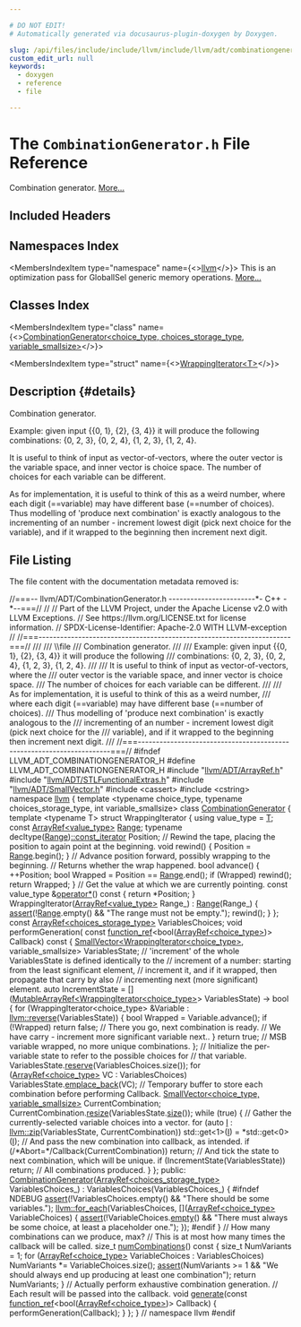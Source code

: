 ```yaml
---

# DO NOT EDIT!
# Automatically generated via docusaurus-plugin-doxygen by Doxygen.

slug: /api/files/include/include/llvm/include/llvm/adt/combinationgenerator-h
custom_edit_url: null
keywords:
  - doxygen
  - reference
  - file

---
```





# The `CombinationGenerator.h` File Reference

<DoxygenPage pluginConfig={pluginConfig}>

Combination generator. <a href="#details">More...</a>

## Included Headers

<IncludesList>
<IncludesListItem
  filePath="llvm/ADT/ArrayRef.h"
  permalink="/docs/api/files/include/include/llvm/include/llvm/adt/arrayref-h"
  isLocal="true" />
<IncludesListItem
  filePath="llvm/ADT/STLFunctionalExtras.h"
  permalink="/docs/api/files/include/include/llvm/include/llvm/adt/stlfunctionalextras-h"
  isLocal="true" />
<IncludesListItem
  filePath="llvm/ADT/SmallVector.h"
  permalink="/docs/api/files/include/include/llvm/include/llvm/adt/smallvector-h"
  isLocal="true" />
<IncludesListItem
  filePath="cassert"
  permalink=""
  isLocal="false" />
<IncludesListItem
  filePath="cstring"
  permalink=""
  isLocal="false" />
</IncludesList>

## Namespaces Index

<MembersIndex>

<MembersIndexItem
  type="namespace"
  name={<><a href="/docs/api/namespaces/llvm">llvm</a></>}>
This is an optimization pass for GlobalISel generic memory operations. <a href="/docs/api/namespaces/llvm/#details">More...</a>
</MembersIndexItem>

</MembersIndex>

## Classes Index

<MembersIndex>

<MembersIndexItem
  type="class"
  name={<><a href="/docs/api/classes/llvm/combinationgenerator">CombinationGenerator&lt;choice_type, choices_storage_type, variable_smallsize&gt;</a></>}>
</MembersIndexItem>

<MembersIndexItem
  type="struct"
  name={<><a href="/docs/api/structs/llvm/combinationgenerator/wrappingiterator">WrappingIterator&lt;T&gt;</a></>}>
</MembersIndexItem>

</MembersIndex>

## Description {#details}

Combination generator.

Example: given input &#123;&#123;0, 1&#125;, &#123;2&#125;, &#123;3, 4&#125;&#125; it will produce the following combinations: &#123;0, 2, 3&#125;, &#123;0, 2, 4&#125;, &#123;1, 2, 3&#125;, &#123;1, 2, 4&#125;.

It is useful to think of input as vector-of-vectors, where the outer vector is the variable space, and inner vector is choice space. The number of choices for each variable can be different.

As for implementation, it is useful to think of this as a weird number, where each digit (==variable) may have different base (==number of choices). Thus modelling of &#39;produce next combination&#39; is exactly analogous to the incrementing of an number - increment lowest digit (pick next choice for the variable), and if it wrapped to the beginning then increment next digit.

## File Listing

The file content with the documentation metadata removed is:

<ProgramListing>

<Link id="l00001" /><CodeLine lineNumber="1"><Highlight kind="comment">//===-- llvm/ADT/CombinationGenerator.h ------------------------&#42;- C++ -&#42;--===//</Highlight><Highlight kind="normal"></Highlight></CodeLine>
<Link id="l00002" /><CodeLine lineNumber="2"><Highlight kind="normal"></Highlight><Highlight kind="comment">//</Highlight><Highlight kind="normal"></Highlight></CodeLine>
<Link id="l00003" /><CodeLine lineNumber="3"><Highlight kind="normal"></Highlight><Highlight kind="comment">// Part of the LLVM Project, under the Apache License v2.0 with LLVM Exceptions.</Highlight><Highlight kind="normal"></Highlight></CodeLine>
<Link id="l00004" /><CodeLine lineNumber="4"><Highlight kind="normal"></Highlight><Highlight kind="comment">// See https://llvm.org/LICENSE.txt for license information.</Highlight><Highlight kind="normal"></Highlight></CodeLine>
<Link id="l00005" /><CodeLine lineNumber="5"><Highlight kind="normal"></Highlight><Highlight kind="comment">// SPDX-License-Identifier: Apache-2.0 WITH LLVM-exception</Highlight><Highlight kind="normal"></Highlight></CodeLine>
<Link id="l00006" /><CodeLine lineNumber="6"><Highlight kind="normal"></Highlight><Highlight kind="comment">//</Highlight><Highlight kind="normal"></Highlight></CodeLine>
<Link id="l00007" /><CodeLine lineNumber="7"><Highlight kind="normal"></Highlight><Highlight kind="comment">//===----------------------------------------------------------------------===//</Highlight><Highlight kind="comment"></Highlight></CodeLine>
<Link id="l00008" /><CodeLine lineNumber="8"><Highlight kind="comment">///</Highlight></CodeLine>
<Link id="l00009" /><CodeLine lineNumber="9"><Highlight kind="comment">/// \\file</Highlight></CodeLine>
<Link id="l00010" /><CodeLine lineNumber="10"><Highlight kind="comment">/// Combination generator.</Highlight></CodeLine>
<Link id="l00011" /><CodeLine lineNumber="11"><Highlight kind="comment">///</Highlight></CodeLine>
<Link id="l00012" /><CodeLine lineNumber="12"><Highlight kind="comment">/// Example: given input &#123;&#123;0, 1&#125;, &#123;2&#125;, &#123;3, 4&#125;&#125; it will produce the following</Highlight></CodeLine>
<Link id="l00013" /><CodeLine lineNumber="13"><Highlight kind="comment">/// combinations: &#123;0, 2, 3&#125;, &#123;0, 2, 4&#125;, &#123;1, 2, 3&#125;, &#123;1, 2, 4&#125;.</Highlight></CodeLine>
<Link id="l00014" /><CodeLine lineNumber="14"><Highlight kind="comment">///</Highlight></CodeLine>
<Link id="l00015" /><CodeLine lineNumber="15"><Highlight kind="comment">/// It is useful to think of input as vector-of-vectors, where the</Highlight></CodeLine>
<Link id="l00016" /><CodeLine lineNumber="16"><Highlight kind="comment">/// outer vector is the variable space, and inner vector is choice space.</Highlight></CodeLine>
<Link id="l00017" /><CodeLine lineNumber="17"><Highlight kind="comment">/// The number of choices for each variable can be different.</Highlight></CodeLine>
<Link id="l00018" /><CodeLine lineNumber="18"><Highlight kind="comment">///</Highlight></CodeLine>
<Link id="l00019" /><CodeLine lineNumber="19"><Highlight kind="comment">/// As for implementation, it is useful to think of this as a weird number,</Highlight></CodeLine>
<Link id="l00020" /><CodeLine lineNumber="20"><Highlight kind="comment">/// where each digit (==variable) may have different base (==number of choices).</Highlight></CodeLine>
<Link id="l00021" /><CodeLine lineNumber="21"><Highlight kind="comment">/// Thus modelling of &#39;produce next combination&#39; is exactly analogous to the</Highlight></CodeLine>
<Link id="l00022" /><CodeLine lineNumber="22"><Highlight kind="comment">/// incrementing of an number - increment lowest digit (pick next choice for the</Highlight></CodeLine>
<Link id="l00023" /><CodeLine lineNumber="23"><Highlight kind="comment">/// variable), and if it wrapped to the beginning then increment next digit.</Highlight></CodeLine>
<Link id="l00024" /><CodeLine lineNumber="24"><Highlight kind="comment">///</Highlight><Highlight kind="normal"></Highlight></CodeLine>
<Link id="l00025" /><CodeLine lineNumber="25"><Highlight kind="normal"></Highlight><Highlight kind="comment">//===----------------------------------------------------------------------===//</Highlight><Highlight kind="normal"></Highlight></CodeLine>
<Link id="l00026" /><CodeLine lineNumber="26"><Highlight kind="normal"></Highlight></CodeLine>
<Link id="l00027" /><CodeLine lineNumber="27"><Highlight kind="normal"></Highlight><Highlight kind="preprocessor">#ifndef LLVM&#95;ADT&#95;COMBINATIONGENERATOR&#95;H</Highlight><Highlight kind="normal"></Highlight></CodeLine>
<Link id="l00028" /><CodeLine lineNumber="28"><Highlight kind="normal"></Highlight><Highlight kind="preprocessor">#define LLVM&#95;ADT&#95;COMBINATIONGENERATOR&#95;H</Highlight><Highlight kind="normal"></Highlight></CodeLine>
<Link id="l00029" /><CodeLine lineNumber="29"><Highlight kind="normal"></Highlight></CodeLine>
<Link id="l00030" /><CodeLine lineNumber="30"><Highlight kind="normal"></Highlight><Highlight kind="preprocessor">#include &quot;<a href="/docs/api/files/include/include/llvm/include/llvm/adt/arrayref-h">llvm/ADT/ArrayRef.h</a>&quot;</Highlight><Highlight kind="normal"></Highlight></CodeLine>
<Link id="l00031" /><CodeLine lineNumber="31"><Highlight kind="normal"></Highlight><Highlight kind="preprocessor">#include &quot;<a href="/docs/api/files/include/include/llvm/include/llvm/adt/stlfunctionalextras-h">llvm/ADT/STLFunctionalExtras.h</a>&quot;</Highlight><Highlight kind="normal"></Highlight></CodeLine>
<Link id="l00032" /><CodeLine lineNumber="32"><Highlight kind="normal"></Highlight><Highlight kind="preprocessor">#include &quot;<a href="/docs/api/files/include/include/llvm/include/llvm/adt/smallvector-h">llvm/ADT/SmallVector.h</a>&quot;</Highlight><Highlight kind="normal"></Highlight></CodeLine>
<Link id="l00033" /><CodeLine lineNumber="33"><Highlight kind="normal"></Highlight><Highlight kind="preprocessor">#include &lt;cassert&gt;</Highlight><Highlight kind="normal"></Highlight></CodeLine>
<Link id="l00034" /><CodeLine lineNumber="34"><Highlight kind="normal"></Highlight><Highlight kind="preprocessor">#include &lt;cstring&gt;</Highlight><Highlight kind="normal"></Highlight></CodeLine>
<Link id="l00035" /><CodeLine lineNumber="35"><Highlight kind="normal"></Highlight></CodeLine>
<Link id="l00036" /><CodeLine lineNumber="36"><Highlight kind="normal"></Highlight><Highlight kind="keyword">namespace </Highlight><Highlight kind="normal"><a href="/docs/api/namespaces/llvm">llvm</a> &#123;</Highlight></CodeLine>
<Link id="l00037" /><CodeLine lineNumber="37"><Highlight kind="normal"></Highlight></CodeLine>
<Link id="l00038" /><CodeLine lineNumber="38"><Highlight kind="normal"></Highlight><Highlight kind="keyword">template</Highlight><Highlight kind="normal"> &lt;</Highlight><Highlight kind="keyword">typename</Highlight><Highlight kind="normal"> choice&#95;type, </Highlight><Highlight kind="keyword">typename</Highlight><Highlight kind="normal"> choices&#95;storage&#95;type,</Highlight></CodeLine>
<Link id="l00039" /><CodeLine lineNumber="39"><Highlight kind="normal">          </Highlight><Highlight kind="keywordtype">int</Highlight><Highlight kind="normal"> variable&#95;smallsize&gt;</Highlight></CodeLine>
<Link id="l00040" /><CodeLine lineNumber="40" lineLink="/docs/api/classes/llvm/combinationgenerator"><Highlight kind="normal"></Highlight><Highlight kind="keyword">class </Highlight><Highlight kind="normal"><a href="/docs/api/classes/llvm/combinationgenerator/#accd3e7cb7a9aae7e0e7f6b2d67ad23a7">CombinationGenerator</a> &#123;</Highlight></CodeLine>
<Link id="l00041" /><CodeLine lineNumber="41"><Highlight kind="normal">  </Highlight><Highlight kind="keyword">template</Highlight><Highlight kind="normal"> &lt;</Highlight><Highlight kind="keyword">typename</Highlight><Highlight kind="normal"> T&gt; </Highlight><Highlight kind="keyword">struct </Highlight><Highlight kind="normal">WrappingIterator &#123;</Highlight></CodeLine>
<Link id="l00042" /><CodeLine lineNumber="42"><Highlight kind="normal">    </Highlight><Highlight kind="keyword">using </Highlight><Highlight kind="normal">value&#95;type = <a href="/docs/api/files/lib/lib/target/lib/target/mips/mips16isellowering-cpp/#a0acb682b8260ab1c60b918599864e2e5">T</a>;</Highlight></CodeLine>
<Link id="l00043" /><CodeLine lineNumber="43"><Highlight kind="normal"></Highlight></CodeLine>
<Link id="l00044" /><CodeLine lineNumber="44"><Highlight kind="normal">    </Highlight><Highlight kind="keyword">const</Highlight><Highlight kind="normal"> <a href="/docs/api/classes/llvm/arrayref">ArrayRef&lt;value&#95;type&gt;</a> <a href="/docs/api/files/lib/lib/target/lib/target/nvptx/nvvmintrrange-cpp/#a34bd74317e3f04bfc4318c2d1a470877">Range</a>;</Highlight></CodeLine>
<Link id="l00045" /><CodeLine lineNumber="45"><Highlight kind="normal">    </Highlight><Highlight kind="keyword">typename</Highlight><Highlight kind="normal"> </Highlight><Highlight kind="keyword">decltype</Highlight><Highlight kind="normal">(<a href="/docs/api/files/lib/lib/target/lib/target/nvptx/nvvmintrrange-cpp/#a34bd74317e3f04bfc4318c2d1a470877">Range</a>)<a href="/docs/api/classes/llvm/smallvectorimpl">::const&#95;iterator</a> Position;</Highlight></CodeLine>
<Link id="l00046" /><CodeLine lineNumber="46"><Highlight kind="normal"></Highlight></CodeLine>
<Link id="l00047" /><CodeLine lineNumber="47"><Highlight kind="normal">    </Highlight><Highlight kind="comment">// Rewind the tape, placing the position to again point at the beginning.</Highlight><Highlight kind="normal"></Highlight></CodeLine>
<Link id="l00048" /><CodeLine lineNumber="48"><Highlight kind="normal">    </Highlight><Highlight kind="keywordtype">void</Highlight><Highlight kind="normal"> rewind() &#123; Position = <a href="/docs/api/files/lib/lib/target/lib/target/nvptx/nvvmintrrange-cpp/#a34bd74317e3f04bfc4318c2d1a470877">Range</a>.begin(); &#125;</Highlight></CodeLine>
<Link id="l00049" /><CodeLine lineNumber="49"><Highlight kind="normal"></Highlight></CodeLine>
<Link id="l00050" /><CodeLine lineNumber="50"><Highlight kind="normal">    </Highlight><Highlight kind="comment">// Advance position forward, possibly wrapping to the beginning.</Highlight><Highlight kind="normal"></Highlight></CodeLine>
<Link id="l00051" /><CodeLine lineNumber="51"><Highlight kind="normal">    </Highlight><Highlight kind="comment">// Returns whether the wrap happened.</Highlight><Highlight kind="normal"></Highlight></CodeLine>
<Link id="l00052" /><CodeLine lineNumber="52"><Highlight kind="normal">    </Highlight><Highlight kind="keywordtype">bool</Highlight><Highlight kind="normal"> advance() &#123;</Highlight></CodeLine>
<Link id="l00053" /><CodeLine lineNumber="53"><Highlight kind="normal">      ++Position;</Highlight></CodeLine>
<Link id="l00054" /><CodeLine lineNumber="54"><Highlight kind="normal">      </Highlight><Highlight kind="keywordtype">bool</Highlight><Highlight kind="normal"> Wrapped = Position == <a href="/docs/api/files/lib/lib/target/lib/target/nvptx/nvvmintrrange-cpp/#a34bd74317e3f04bfc4318c2d1a470877">Range</a>.end();</Highlight></CodeLine>
<Link id="l00055" /><CodeLine lineNumber="55"><Highlight kind="normal">      </Highlight><Highlight kind="keywordflow">if</Highlight><Highlight kind="normal"> (Wrapped)</Highlight></CodeLine>
<Link id="l00056" /><CodeLine lineNumber="56"><Highlight kind="normal">        rewind();</Highlight></CodeLine>
<Link id="l00057" /><CodeLine lineNumber="57"><Highlight kind="normal">      </Highlight><Highlight kind="keywordflow">return</Highlight><Highlight kind="normal"> Wrapped;</Highlight></CodeLine>
<Link id="l00058" /><CodeLine lineNumber="58"><Highlight kind="normal">    &#125;</Highlight></CodeLine>
<Link id="l00059" /><CodeLine lineNumber="59"><Highlight kind="normal"></Highlight></CodeLine>
<Link id="l00060" /><CodeLine lineNumber="60"><Highlight kind="normal">    </Highlight><Highlight kind="comment">// Get the value at which we are currently pointing.</Highlight><Highlight kind="normal"></Highlight></CodeLine>
<Link id="l00061" /><CodeLine lineNumber="61"><Highlight kind="normal">    </Highlight><Highlight kind="keyword">const</Highlight><Highlight kind="normal"> value&#95;type &amp;<a href="/docs/api/namespaces/llvm/#a2366b4a30c90d2207626fb717dfb778d">operator&#42;</a>()</Highlight><Highlight kind="keyword"> const </Highlight><Highlight kind="normal">&#123; </Highlight><Highlight kind="keywordflow">return</Highlight><Highlight kind="normal"> &#42;Position; &#125;</Highlight></CodeLine>
<Link id="l00062" /><CodeLine lineNumber="62"><Highlight kind="normal"></Highlight></CodeLine>
<Link id="l00063" /><CodeLine lineNumber="63"><Highlight kind="normal">    WrappingIterator(<a href="/docs/api/classes/llvm/arrayref">ArrayRef&lt;value&#95;type&gt;</a> Range&#95;) : <a href="/docs/api/files/lib/lib/target/lib/target/nvptx/nvvmintrrange-cpp/#a34bd74317e3f04bfc4318c2d1a470877">Range</a>(Range&#95;) &#123;</Highlight></CodeLine>
<Link id="l00064" /><CodeLine lineNumber="64"><Highlight kind="normal">      <a href="/docs/api/files/lib/lib/target/lib/target/amdgpu/silowercontrolflow-cpp/#a4868c5d81c5ccc98c47aeab6244346a0">assert</a>(!<a href="/docs/api/files/lib/lib/target/lib/target/nvptx/nvvmintrrange-cpp/#a34bd74317e3f04bfc4318c2d1a470877">Range</a>.empty() &amp;&amp; </Highlight><Highlight kind="stringliteral">&quot;The range must not be empty.&quot;</Highlight><Highlight kind="normal">);</Highlight></CodeLine>
<Link id="l00065" /><CodeLine lineNumber="65"><Highlight kind="normal">      rewind();</Highlight></CodeLine>
<Link id="l00066" /><CodeLine lineNumber="66"><Highlight kind="normal">    &#125;</Highlight></CodeLine>
<Link id="l00067" /><CodeLine lineNumber="67"><Highlight kind="normal">  &#125;;</Highlight></CodeLine>
<Link id="l00068" /><CodeLine lineNumber="68"><Highlight kind="normal"></Highlight></CodeLine>
<Link id="l00069" /><CodeLine lineNumber="69"><Highlight kind="normal">  </Highlight><Highlight kind="keyword">const</Highlight><Highlight kind="normal"> <a href="/docs/api/classes/llvm/arrayref">ArrayRef&lt;choices&#95;storage&#95;type&gt;</a> VariablesChoices;</Highlight></CodeLine>
<Link id="l00070" /><CodeLine lineNumber="70"><Highlight kind="normal"></Highlight></CodeLine>
<Link id="l00071" /><CodeLine lineNumber="71"><Highlight kind="normal">  </Highlight><Highlight kind="keywordtype">void</Highlight><Highlight kind="normal"> performGeneration(</Highlight></CodeLine>
<Link id="l00072" /><CodeLine lineNumber="72"><Highlight kind="normal">      </Highlight><Highlight kind="keyword">const</Highlight><Highlight kind="normal"> <a href="/docs/api/classes/llvm/function-ref">function&#95;ref</a>&lt;</Highlight><Highlight kind="keywordtype">bool</Highlight><Highlight kind="normal">(<a href="/docs/api/classes/llvm/arrayref">ArrayRef&lt;choice&#95;type&gt;</a>)&gt; Callback)</Highlight><Highlight kind="keyword"> const </Highlight><Highlight kind="normal">&#123;</Highlight></CodeLine>
<Link id="l00073" /><CodeLine lineNumber="73"><Highlight kind="normal">    <a href="/docs/api/classes/llvm/smallvector">SmallVector&lt;WrappingIterator&lt;choice&#95;type&gt;</a>, variable&#95;smallsize&gt;</Highlight></CodeLine>
<Link id="l00074" /><CodeLine lineNumber="74"><Highlight kind="normal">        VariablesState;</Highlight></CodeLine>
<Link id="l00075" /><CodeLine lineNumber="75"><Highlight kind="normal"></Highlight></CodeLine>
<Link id="l00076" /><CodeLine lineNumber="76"><Highlight kind="normal">    </Highlight><Highlight kind="comment">// &#39;increment&#39; of the whole VariablesState is defined identically to the</Highlight><Highlight kind="normal"></Highlight></CodeLine>
<Link id="l00077" /><CodeLine lineNumber="77"><Highlight kind="normal">    </Highlight><Highlight kind="comment">// increment of a number: starting from the least significant element,</Highlight><Highlight kind="normal"></Highlight></CodeLine>
<Link id="l00078" /><CodeLine lineNumber="78"><Highlight kind="normal">    </Highlight><Highlight kind="comment">// increment it, and if it wrapped, then propagate that carry by also</Highlight><Highlight kind="normal"></Highlight></CodeLine>
<Link id="l00079" /><CodeLine lineNumber="79"><Highlight kind="normal">    </Highlight><Highlight kind="comment">// incrementing next (more significant) element.</Highlight><Highlight kind="normal"></Highlight></CodeLine>
<Link id="l00080" /><CodeLine lineNumber="80"><Highlight kind="normal">    </Highlight><Highlight kind="keyword">auto</Highlight><Highlight kind="normal"> IncrementState =</Highlight></CodeLine>
<Link id="l00081" /><CodeLine lineNumber="81"><Highlight kind="normal">        &#91;&#93;(<a href="/docs/api/classes/llvm/mutablearrayref">MutableArrayRef&lt;WrappingIterator&lt;choice&#95;type&gt;</a>&gt; VariablesState)</Highlight></CodeLine>
<Link id="l00082" /><CodeLine lineNumber="82"><Highlight kind="normal">        -&gt; </Highlight><Highlight kind="keywordtype">bool</Highlight><Highlight kind="normal"> &#123;</Highlight></CodeLine>
<Link id="l00083" /><CodeLine lineNumber="83"><Highlight kind="normal">      </Highlight><Highlight kind="keywordflow">for</Highlight><Highlight kind="normal"> (WrappingIterator&lt;choice&#95;type&gt; &amp;Variable :</Highlight></CodeLine>
<Link id="l00084" /><CodeLine lineNumber="84"><Highlight kind="normal">           <a href="/docs/api/namespaces/llvm/#a6b0ac1fa4f05de76413c5e0ca6334035">llvm::reverse</a>(VariablesState)) &#123;</Highlight></CodeLine>
<Link id="l00085" /><CodeLine lineNumber="85"><Highlight kind="normal">        </Highlight><Highlight kind="keywordtype">bool</Highlight><Highlight kind="normal"> Wrapped = Variable.advance();</Highlight></CodeLine>
<Link id="l00086" /><CodeLine lineNumber="86"><Highlight kind="normal">        </Highlight><Highlight kind="keywordflow">if</Highlight><Highlight kind="normal"> (!Wrapped)</Highlight></CodeLine>
<Link id="l00087" /><CodeLine lineNumber="87"><Highlight kind="normal">          </Highlight><Highlight kind="keywordflow">return</Highlight><Highlight kind="normal"> </Highlight><Highlight kind="keyword">false</Highlight><Highlight kind="normal">; </Highlight><Highlight kind="comment">// There you go, next combination is ready.</Highlight><Highlight kind="normal"></Highlight></CodeLine>
<Link id="l00088" /><CodeLine lineNumber="88"><Highlight kind="normal">        </Highlight><Highlight kind="comment">// We have carry - increment more significant variable next..</Highlight><Highlight kind="normal"></Highlight></CodeLine>
<Link id="l00089" /><CodeLine lineNumber="89"><Highlight kind="normal">      &#125;</Highlight></CodeLine>
<Link id="l00090" /><CodeLine lineNumber="90"><Highlight kind="normal">      </Highlight><Highlight kind="keywordflow">return</Highlight><Highlight kind="normal"> </Highlight><Highlight kind="keyword">true</Highlight><Highlight kind="normal">; </Highlight><Highlight kind="comment">// MSB variable wrapped, no more unique combinations.</Highlight><Highlight kind="normal"></Highlight></CodeLine>
<Link id="l00091" /><CodeLine lineNumber="91"><Highlight kind="normal">    &#125;;</Highlight></CodeLine>
<Link id="l00092" /><CodeLine lineNumber="92"><Highlight kind="normal"></Highlight></CodeLine>
<Link id="l00093" /><CodeLine lineNumber="93"><Highlight kind="normal">    </Highlight><Highlight kind="comment">// Initialize the per-variable state to refer to the possible choices for</Highlight><Highlight kind="normal"></Highlight></CodeLine>
<Link id="l00094" /><CodeLine lineNumber="94"><Highlight kind="normal">    </Highlight><Highlight kind="comment">// that variable.</Highlight><Highlight kind="normal"></Highlight></CodeLine>
<Link id="l00095" /><CodeLine lineNumber="95"><Highlight kind="normal">    VariablesState.<a href="/docs/api/classes/llvm/smallvectorimpl/#a499ea32ca1b8d16cedfe01d1e5b08f29">reserve</a>(VariablesChoices.size());</Highlight></CodeLine>
<Link id="l00096" /><CodeLine lineNumber="96"><Highlight kind="normal">    </Highlight><Highlight kind="keywordflow">for</Highlight><Highlight kind="normal"> (<a href="/docs/api/classes/llvm/arrayref">ArrayRef&lt;choice&#95;type&gt;</a> VC : VariablesChoices)</Highlight></CodeLine>
<Link id="l00097" /><CodeLine lineNumber="97"><Highlight kind="normal">      VariablesState.<a href="/docs/api/classes/llvm/smallvectorimpl/#a396fcfee6914c76974b73c3d203da6a5">emplace&#95;back</a>(VC);</Highlight></CodeLine>
<Link id="l00098" /><CodeLine lineNumber="98"><Highlight kind="normal"></Highlight></CodeLine>
<Link id="l00099" /><CodeLine lineNumber="99"><Highlight kind="normal">    </Highlight><Highlight kind="comment">// Temporary buffer to store each combination before performing Callback.</Highlight><Highlight kind="normal"></Highlight></CodeLine>
<Link id="l00100" /><CodeLine lineNumber="100"><Highlight kind="normal">    <a href="/docs/api/classes/llvm/smallvector">SmallVector&lt;choice&#95;type, variable&#95;smallsize&gt;</a> CurrentCombination;</Highlight></CodeLine>
<Link id="l00101" /><CodeLine lineNumber="101"><Highlight kind="normal">    CurrentCombination.<a href="/docs/api/classes/llvm/smallvectorimpl/#ad0b3d8447f88377b62d9c019f3c4e118">resize</a>(VariablesState.<a href="/docs/api/classes/llvm/smallvectortemplatecommon/#a1c479a8c434377c2b8cb056bdfdfc201">size</a>());</Highlight></CodeLine>
<Link id="l00102" /><CodeLine lineNumber="102"><Highlight kind="normal"></Highlight></CodeLine>
<Link id="l00103" /><CodeLine lineNumber="103"><Highlight kind="normal">    </Highlight><Highlight kind="keywordflow">while</Highlight><Highlight kind="normal"> (</Highlight><Highlight kind="keyword">true</Highlight><Highlight kind="normal">) &#123;</Highlight></CodeLine>
<Link id="l00104" /><CodeLine lineNumber="104"><Highlight kind="normal">      </Highlight><Highlight kind="comment">// Gather the currently-selected variable choices into a vector.</Highlight><Highlight kind="normal"></Highlight></CodeLine>
<Link id="l00105" /><CodeLine lineNumber="105"><Highlight kind="normal">      </Highlight><Highlight kind="keywordflow">for</Highlight><Highlight kind="normal"> (</Highlight><Highlight kind="keyword">auto</Highlight><Highlight kind="normal"> <a href="/docs/api/files/lib/lib/support/md5-cpp/#ac0eafdc9ee161b71e7af98af736952fd">I</a> : <a href="/docs/api/namespaces/llvm/#a06041e3bf4b0a9e8984809413ddd9506">llvm::zip</a>(VariablesState, CurrentCombination))</Highlight></CodeLine>
<Link id="l00106" /><CodeLine lineNumber="106"><Highlight kind="normal">        std::get&lt;1&gt;(<a href="/docs/api/files/lib/lib/support/md5-cpp/#ac0eafdc9ee161b71e7af98af736952fd">I</a>) = &#42;std::get&lt;0&gt;(<a href="/docs/api/files/lib/lib/support/md5-cpp/#ac0eafdc9ee161b71e7af98af736952fd">I</a>);</Highlight></CodeLine>
<Link id="l00107" /><CodeLine lineNumber="107"><Highlight kind="normal">      </Highlight><Highlight kind="comment">// And pass the new combination into callback, as intended.</Highlight><Highlight kind="normal"></Highlight></CodeLine>
<Link id="l00108" /><CodeLine lineNumber="108"><Highlight kind="normal">      </Highlight><Highlight kind="keywordflow">if</Highlight><Highlight kind="normal"> (</Highlight><Highlight kind="comment">/&#42;Abort=&#42;/</Highlight><Highlight kind="normal">Callback(CurrentCombination))</Highlight></CodeLine>
<Link id="l00109" /><CodeLine lineNumber="109"><Highlight kind="normal">        </Highlight><Highlight kind="keywordflow">return</Highlight><Highlight kind="normal">;</Highlight></CodeLine>
<Link id="l00110" /><CodeLine lineNumber="110"><Highlight kind="normal">      </Highlight><Highlight kind="comment">// And tick the state to next combination, which will be unique.</Highlight><Highlight kind="normal"></Highlight></CodeLine>
<Link id="l00111" /><CodeLine lineNumber="111"><Highlight kind="normal">      </Highlight><Highlight kind="keywordflow">if</Highlight><Highlight kind="normal"> (IncrementState(VariablesState))</Highlight></CodeLine>
<Link id="l00112" /><CodeLine lineNumber="112"><Highlight kind="normal">        </Highlight><Highlight kind="keywordflow">return</Highlight><Highlight kind="normal">; </Highlight><Highlight kind="comment">// All combinations produced.</Highlight><Highlight kind="normal"></Highlight></CodeLine>
<Link id="l00113" /><CodeLine lineNumber="113"><Highlight kind="normal">    &#125;</Highlight></CodeLine>
<Link id="l00114" /><CodeLine lineNumber="114"><Highlight kind="normal">  &#125;;</Highlight></CodeLine>
<Link id="l00115" /><CodeLine lineNumber="115"><Highlight kind="normal"></Highlight></CodeLine>
<Link id="l00116" /><CodeLine lineNumber="116"><Highlight kind="normal"></Highlight><Highlight kind="keyword">public</Highlight><Highlight kind="normal">:</Highlight></CodeLine>
<Link id="l00117" /><CodeLine lineNumber="117" lineLink="/docs/api/classes/llvm/combinationgenerator/#accd3e7cb7a9aae7e0e7f6b2d67ad23a7"><Highlight kind="normal">  <a href="/docs/api/classes/llvm/combinationgenerator/#accd3e7cb7a9aae7e0e7f6b2d67ad23a7">CombinationGenerator</a>(<a href="/docs/api/classes/llvm/arrayref">ArrayRef&lt;choices&#95;storage&#95;type&gt;</a> VariablesChoices&#95;)</Highlight></CodeLine>
<Link id="l00118" /><CodeLine lineNumber="118"><Highlight kind="normal">      : VariablesChoices(VariablesChoices&#95;) &#123;</Highlight></CodeLine>
<Link id="l00119" /><CodeLine lineNumber="119"><Highlight kind="normal"></Highlight><Highlight kind="preprocessor">#ifndef NDEBUG</Highlight><Highlight kind="normal"></Highlight></CodeLine>
<Link id="l00120" /><CodeLine lineNumber="120"><Highlight kind="normal">    <a href="/docs/api/files/lib/lib/target/lib/target/amdgpu/silowercontrolflow-cpp/#a4868c5d81c5ccc98c47aeab6244346a0">assert</a>(!VariablesChoices.empty() &amp;&amp; </Highlight><Highlight kind="stringliteral">&quot;There should be some variables.&quot;</Highlight><Highlight kind="normal">);</Highlight></CodeLine>
<Link id="l00121" /><CodeLine lineNumber="121"><Highlight kind="normal">    <a href="/docs/api/namespaces/llvm/#a0b2a153b655ed78a07468297eb4c6256">llvm::for&#95;each</a>(VariablesChoices, &#91;&#93;(<a href="/docs/api/classes/llvm/arrayref">ArrayRef&lt;choice&#95;type&gt;</a> VariableChoices) &#123;</Highlight></CodeLine>
<Link id="l00122" /><CodeLine lineNumber="122"><Highlight kind="normal">      <a href="/docs/api/files/lib/lib/target/lib/target/amdgpu/silowercontrolflow-cpp/#a4868c5d81c5ccc98c47aeab6244346a0">assert</a>(!VariableChoices.<a href="/docs/api/classes/llvm/arrayref/#ac835b8735b1b2faec0efdca236e37d94">empty</a>() &amp;&amp;</Highlight></CodeLine>
<Link id="l00123" /><CodeLine lineNumber="123"><Highlight kind="normal">             </Highlight><Highlight kind="stringliteral">&quot;There must always be some choice, at least a placeholder one.&quot;</Highlight><Highlight kind="normal">);</Highlight></CodeLine>
<Link id="l00124" /><CodeLine lineNumber="124"><Highlight kind="normal">    &#125;);</Highlight></CodeLine>
<Link id="l00125" /><CodeLine lineNumber="125"><Highlight kind="normal"></Highlight><Highlight kind="preprocessor">#endif</Highlight><Highlight kind="normal"></Highlight></CodeLine>
<Link id="l00126" /><CodeLine lineNumber="126"><Highlight kind="normal">  &#125;</Highlight></CodeLine>
<Link id="l00127" /><CodeLine lineNumber="127"><Highlight kind="normal"></Highlight></CodeLine>
<Link id="l00128" /><CodeLine lineNumber="128"><Highlight kind="normal">  </Highlight><Highlight kind="comment">// How many combinations can we produce, max?</Highlight><Highlight kind="normal"></Highlight></CodeLine>
<Link id="l00129" /><CodeLine lineNumber="129"><Highlight kind="normal">  </Highlight><Highlight kind="comment">// This is at most how many times the callback will be called.</Highlight><Highlight kind="normal"></Highlight></CodeLine>
<Link id="l00130" /><CodeLine lineNumber="130" lineLink="/docs/api/classes/llvm/combinationgenerator/#a6f18e7af3f3cd96caec303783f22363c"><Highlight kind="normal">  </Highlight><Highlight kind="keywordtype">size&#95;t</Highlight><Highlight kind="normal"> <a href="/docs/api/classes/llvm/combinationgenerator/#a6f18e7af3f3cd96caec303783f22363c">numCombinations</a>()</Highlight><Highlight kind="keyword"> const </Highlight><Highlight kind="normal">&#123;</Highlight></CodeLine>
<Link id="l00131" /><CodeLine lineNumber="131"><Highlight kind="normal">    </Highlight><Highlight kind="keywordtype">size&#95;t</Highlight><Highlight kind="normal"> NumVariants = 1;</Highlight></CodeLine>
<Link id="l00132" /><CodeLine lineNumber="132"><Highlight kind="normal">    </Highlight><Highlight kind="keywordflow">for</Highlight><Highlight kind="normal"> (<a href="/docs/api/classes/llvm/arrayref">ArrayRef&lt;choice&#95;type&gt;</a> VariableChoices : VariablesChoices)</Highlight></CodeLine>
<Link id="l00133" /><CodeLine lineNumber="133"><Highlight kind="normal">      NumVariants &#42;= VariableChoices.size();</Highlight></CodeLine>
<Link id="l00134" /><CodeLine lineNumber="134"><Highlight kind="normal">    <a href="/docs/api/files/lib/lib/target/lib/target/amdgpu/silowercontrolflow-cpp/#a4868c5d81c5ccc98c47aeab6244346a0">assert</a>(NumVariants &gt;= 1 &amp;&amp;</Highlight></CodeLine>
<Link id="l00135" /><CodeLine lineNumber="135"><Highlight kind="normal">           </Highlight><Highlight kind="stringliteral">&quot;We should always end up producing at least one combination&quot;</Highlight><Highlight kind="normal">);</Highlight></CodeLine>
<Link id="l00136" /><CodeLine lineNumber="136"><Highlight kind="normal">    </Highlight><Highlight kind="keywordflow">return</Highlight><Highlight kind="normal"> NumVariants;</Highlight></CodeLine>
<Link id="l00137" /><CodeLine lineNumber="137"><Highlight kind="normal">  &#125;</Highlight></CodeLine>
<Link id="l00138" /><CodeLine lineNumber="138"><Highlight kind="normal"></Highlight></CodeLine>
<Link id="l00139" /><CodeLine lineNumber="139"><Highlight kind="normal">  </Highlight><Highlight kind="comment">// Actually perform exhaustive combination generation.</Highlight><Highlight kind="normal"></Highlight></CodeLine>
<Link id="l00140" /><CodeLine lineNumber="140"><Highlight kind="normal">  </Highlight><Highlight kind="comment">// Each result will be passed into the callback.</Highlight><Highlight kind="normal"></Highlight></CodeLine>
<Link id="l00141" /><CodeLine lineNumber="141" lineLink="/docs/api/classes/llvm/combinationgenerator/#a20765ab1b4ea88af676720085e572615"><Highlight kind="normal">  </Highlight><Highlight kind="keywordtype">void</Highlight><Highlight kind="normal"> <a href="/docs/api/classes/llvm/combinationgenerator/#a20765ab1b4ea88af676720085e572615">generate</a>(</Highlight><Highlight kind="keyword">const</Highlight><Highlight kind="normal"> <a href="/docs/api/classes/llvm/function-ref">function&#95;ref</a>&lt;</Highlight><Highlight kind="keywordtype">bool</Highlight><Highlight kind="normal">(<a href="/docs/api/classes/llvm/arrayref">ArrayRef&lt;choice&#95;type&gt;</a>)&gt; Callback) &#123;</Highlight></CodeLine>
<Link id="l00142" /><CodeLine lineNumber="142"><Highlight kind="normal">    performGeneration(Callback);</Highlight></CodeLine>
<Link id="l00143" /><CodeLine lineNumber="143"><Highlight kind="normal">  &#125;</Highlight></CodeLine>
<Link id="l00144" /><CodeLine lineNumber="144"><Highlight kind="normal">&#125;;</Highlight></CodeLine>
<Link id="l00145" /><CodeLine lineNumber="145"><Highlight kind="normal"></Highlight></CodeLine>
<Link id="l00146" /><CodeLine lineNumber="146"><Highlight kind="normal">&#125; </Highlight><Highlight kind="comment">// namespace llvm</Highlight><Highlight kind="normal"></Highlight></CodeLine>
<Link id="l00147" /><CodeLine lineNumber="147"><Highlight kind="normal"></Highlight></CodeLine>
<Link id="l00148" /><CodeLine lineNumber="148"><Highlight kind="normal"></Highlight><Highlight kind="preprocessor">#endif</Highlight></CodeLine>

</ProgramListing>


</DoxygenPage>
